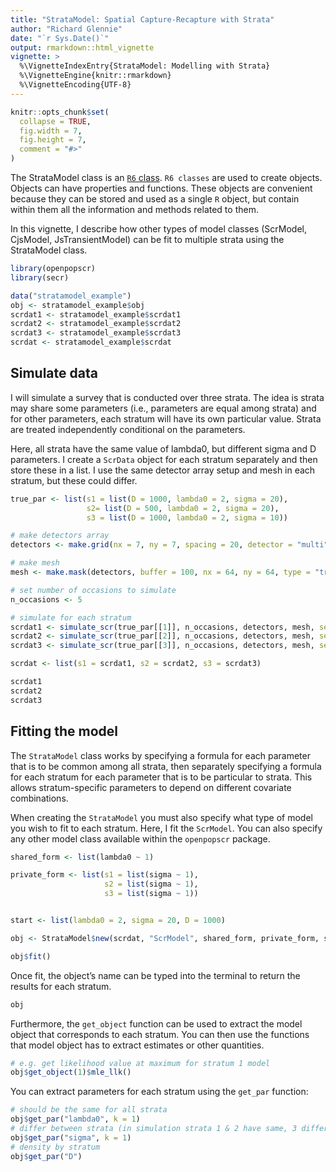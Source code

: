 ```yaml
---
title: "StrataModel: Spatial Capture-Recapture with Strata"
author: "Richard Glennie"
date: "`r Sys.Date()`"
output: rmarkdown::html_vignette
vignette: >
  %\VignetteIndexEntry{StrataModel: Modelling with Strata}
  %\VignetteEngine{knitr::rmarkdown}
  %\VignetteEncoding{UTF-8}
---
```


```r
knitr::opts_chunk$set(
  collapse = TRUE,
  fig.width = 7, 
  fig.height = 7, 
  comment = "#>"
)
```

The StrataModel class is an [<code>R6</code> class](https://cran.r-project.org/web/packages/R6/vignettes/Introduction.html). <code>R6 classes</code> are used to create objects. Objects can have properties and functions. These objects are convenient because they can be stored and used as a single <code>R</code> object, but contain within them all the information and methods related to them. 

In this vignette, I describe how other types of model classes (ScrModel, CjsModel, JsTransientModel) can be 
fit to multiple strata using the StrataModel class.

```r
library(openpopscr)
library(secr)
```
```r
data("stratamodel_example")
obj <- stratamodel_example$obj
scrdat1 <- stratamodel_example$scrdat1
scrdat2 <- stratamodel_example$scrdat2
scrdat3 <- stratamodel_example$scrdat3
scrdat <- stratamodel_example$scrdat
```
## Simulate data

I will simulate a survey that is conducted over three strata. The idea is strata
may share some parameters (i.e., parameters are equal among strata) and for
other parameters, each stratum will have its own particular value. Strata are
treated independently conditional on the parameters. 

Here, all strata have the same value of lambda0, but different sigma and D parameters. 
I create a <code>ScrData</code> object for each stratum separately and then
store these in a list. I use the same detector array setup and mesh in each stratum, but
these could differ. 

```r
true_par <- list(s1 = list(D = 1000, lambda0 = 2, sigma = 20), 
                 s2= list(D = 500, lambda0 = 2, sigma = 20), 
                 s3 = list(D = 1000, lambda0 = 2, sigma = 10))

# make detectors array 
detectors <- make.grid(nx = 7, ny = 7, spacing = 20, detector = "multi")

# make mesh 
mesh <- make.mask(detectors, buffer = 100, nx = 64, ny = 64, type = "trapbuffer")

# set number of occasions to simulate
n_occasions <- 5 

# simulate for each stratum
scrdat1 <- simulate_scr(true_par[[1]], n_occasions, detectors, mesh, seed = 15483)
scrdat2 <- simulate_scr(true_par[[2]], n_occasions, detectors, mesh, seed = 79696)
scrdat3 <- simulate_scr(true_par[[3]], n_occasions, detectors, mesh, seed = 43523)

scrdat <- list(s1 = scrdat1, s2 = scrdat2, s3 = scrdat3)
```

```r
scrdat1
scrdat2
scrdat3

```

## Fitting the model

The <code>StrataModel</code> class works by specifying a formula for each 
parameter that is to be common among all strata, then separately specifying a
formula for each stratum for each parameter that is to be particular to strata. 
This allows stratum-specific parameters to depend on different covariate combinations. 

When creating the <code>StrataModel</code> you must also specify what type of 
model you wish to fit to each stratum. Here, I fit the <code>ScrModel</code>.
You can also specify any other model class available within the <code>openpopscr</code>
package. 

```r
shared_form <- list(lambda0 ~ 1)

private_form <- list(s1 = list(sigma ~ 1),
                     s2 = list(sigma ~ 1), 
                     s3 = list(sigma ~ 1))


start <- list(lambda0 = 2, sigma = 20, D = 1000)

obj <- StrataModel$new(scrdat, "ScrModel", shared_form, private_form, start)
```

```r
obj$fit()
```

Once fit, the object's name can be typed into the terminal to return 
the results for each stratum. 

```r
obj
```

Furthermore, the <code>get_object</code> function can be used to extract
the model object that corresponds to each stratum. You can then use the
functions that model object has to extract estimates or other quantities. 

```r
# e.g. get likelihood value at maximum for stratum 1 model 
obj$get_object(1)$mle_llk()
```

You can extract parameters for each stratum using the <code>get_par</code>
function:

```r
# should be the same for all strata
obj$get_par("lambda0", k = 1)
# differ between strata (in simulation strata 1 & 2 have same, 3 differs)
obj$get_par("sigma", k = 1)
# density by stratum
obj$get_par("D")
```
